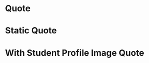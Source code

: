 

<Meta title="Quote" />

# Quote

<Canvas>
  <Story name="Quote">
    <div className="quote">
      <Quote 
        quote="“I highly recommend Launch Academy to anyone who is thinking about switching to software development. Launch Academy found a great formula for success.”"
        name="Mo Zhu"
        company="3Play Media"
      />
    </div>
  </Story>
</Canvas>

# Static Quote

<Canvas>
  <Story name="Static Quote">
    <div className="quote__quote_static">
      <StaticQuote 
        quote="“Quote about the difference”"
        detail="Nemo enim ipsam"
      />
    </div>
    </Story>
</Canvas>

# With Student Profile Image Quote

<Canvas>
  <Story name="feature quote">
    <FeatureQuote 
      quote="I highly recommend Launch Academy to anyone who is thinking about switching to software development. Launch Academy found a great formula for success."
      studentImageUrl="https://placekitten.com/300/300"
      name="Mo Zhu"
      company="3Play Media"
    />
  </Story>
</Canvas>